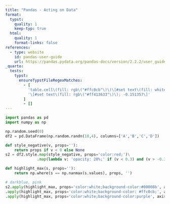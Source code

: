 ```yaml
---
title: "Pandas - Acting on Data"
format:
  typst:
    quality: 1
    keep-typ: true
  html:
    quality: 1
    format-links: false
references:
  - type: website
    id: pandas-user-guide
    url: https://pandas.pydata.org/pandas-docs/version/2.2.2/user_guide/style.html#Acting-on-the-Index-and-Column-Headers
_quarto:
  tests:
    typst:
      ensureTypstFileRegexMatches:
        - [
          'table.cell\(fill: rgb\("#ffc0cb"\)\)\[#set text\(fill: white\); 1.867558\]',
          '\[#set text\(fill: rgb\("#ff413633"\)\); -0.151357\]'
        ]
        - []
---
```


```python
import pandas as pd
import numpy as np

np.random.seed(0)
df2 = pd.DataFrame(np.random.randn(10,4), columns=['A','B','C','D'])

def style_negative(v, props=''):
    return props if v < 0 else None
s2 = df2.style.map(style_negative, props='color:red;')\
              .map(lambda v: 'opacity: 20%;' if (v < 0.3) and (v > -0.3) else None)

def highlight_max(s, props=''):
    return np.where(s == np.nanmax(s.values), props, '')

# darkblue, pink
s2.apply(highlight_max, props='color:white;background-color:#00008b', axis=0)\
.apply(highlight_max, props='color:white;background-color: #ffc0cb;', axis=1)\
.apply(highlight_max, props='color:white;background-color:purple', axis=None)

```